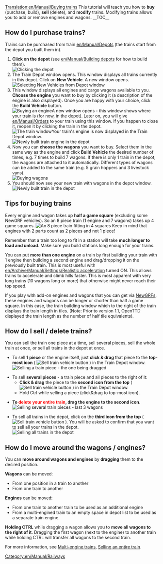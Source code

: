 [[Translation:en/Manual/Buying trains]]
{{en/Manual/Tutorial/Navigation}}
This tutorial will teach you how to '''buy''' (purchase, build), '''sell''' (delete), and '''modify''' trains. Modifying trains allows you to add or remove engines and wagons.
__TOC__ 
==How do I purchase trains?==
Trains can be purchased from train [[en/Manual/Depots]] (the trains start from the depot you built them in).
#'''Click on the depot''' (see [[en/Manual/Building depots]] for how to build them).<br/>[[File:en/Manual/BuildTrainTutorial1.png|none|frame|Clicking the depot]]
#The Train Depot window opens. This window displays all trains currently in this depot. Click on '''New Vehicle'''. A new window opens.<br/>[[File:en/Manual/BuildTrainTutorial2.png|none|frame|Selecting New Vehicles from Depot window]]
#This window displays all engines and cargo wagons available to you. '''Choose the engine''' you want to buy by clicking it (a description of the engine is also displayed). Once you are happy with your choice, click the '''Build Vehicle''' button.<br/>[[File:en/Manual/BuildTrainTutorial3.png|none|frame|Buying an engine]]A new window opens - this window shows where your train is (for now, in the depot). Later on, you will give [[en/Manual/Orders]] to your train using this window. If you happen to close it, reopen it by clicking the train in the depot.<br/>[[File:en/Manual/BuildTrainTutorial5.png|none|frame|The train window]]Your train's engine is now displayed in the Train Depot window.<br/>[[File:en/Manual/BuildTrainTutorial4.png|none|frame|Newly built train engine in the depot]]
#Now you can '''choose the wagons''' you want to buy. Select them in the same way as the engine and click '''Build Vehicle''' the desired number of times, e.g. 7 times to build 7 wagons. If there is only 1 train in the depot, the wagons are attached to it automatically. Different types of wagons can be added to the same train (e.g. 5 grain hoppers and 3 livestock vans).<br/>[[File:en/Manual/BuildTrainTutorial6.png|none|frame|Buying wagons]]
#You should now see your new train with wagons in the depot window.<br/>[[File:en/Manual/BuildTrainTutorial7.png|none|frame|Newly built train in the depot]]

==Tips for buying trains==
Every engine and wagon takes up '''half a game square''' (excluding some NewGRF vehicles). So an 8 piece train (1 engine and 7 wagons) takes up 4 game squares.
[[File:en/Manual/BuildTrainTutorial8.png|none|frame|An 8 piece train fitting in 4 squares]]
Keep in mind that engines with 2 parts count as 2 pieces and not 1 piece!

Remember that a train too long to fit in a station will take '''much longer to load and unload'''. Make sure you build stations long enough for your trains.

You can put '''more than one engine''' on a train by first building your train with 1 engine then building a second engine and drag/dropping it on the previously built train. This is most useful with [[en/Archive/Manual/Settings/Realistic acceleration]] turned ON. This allows trains to accelerate and climb hills faster. This is most apparent with very long trains (10 wagons long or more) that otherwise might never reach their top speed.

If you play with add-on engines and wagons that you can get via [[en/Manual/NewGRF|NewGRFs]], these engines and wagons can be longer or shorter than half a game square. In this case, the train building window which to the right of the train displays the train length in tiles. (Note: Prior to version 1.1, OpenTTD displayed the train length as the number of half tile equivalents).

==How do I sell / delete trains?==
You can sell the train one piece at a time, sell several pieces, sell the whole train at once, or sell all trains in the depot at once.

* To sell '''1 piece''' or the engine itself, just '''click & drag''' that piece to the '''top-most icon''' ( [[File:en/Manual/SellTrainVehicle.png|Sell train vehicle button]] ) in the Train Depot window.<br/>[[File:en/Manual/BuildTrainTutorial9.png|none|frame|Selling a train piece - the one being dragged]]

* To sell '''several pieces''' - a train piece and all pieces to the right of it:
** '''Click & drag''' the piece to the '''second icon from the top''' ( [[File:en/Manual/SellEntireTrain.png|Sell train vehicle button]] ) in the Train Depot window.
** Hold Ctrl while selling a piece (click&drag to top-most icon).

* '''To <font color='red'>delete your entire train</font>, drag the engine to the second icon.'''<br/>[[File:en/Manual/BuildTrainTutorial10.png|none|frame|Selling several train pieces - last 3 wagons]]

* To sell all trains in the depot, click on the '''third icon from the top''' ( [[File:en/Manual/SellAllTrains.png|Sell train vehicle button]] ). You will be asked to confirm that you want to sell all your trains in the depot.<br/>[[File:en/Manual/BuildTrainTutorial11.png|none|frame|Selling all trains in the depot]]

==How do I move around the wagons / engines?==

You can '''move around wagons and engines''' by '''dragging''' them to the desired position.

'''Wagons''' can be moved:
* From one position in a train to another
* From one train to another
'''Engines''' can be moved:
* From one train to another train to be used as an additional engine
* From a multi-engined train to an empty space in depot list to be used as a separate train engine.

'''Holding CTRL''' while dragging a wagon allows you to '''move all wagons to the right of it'''. Dragging the first wagon (next to the engine) to another train while holding CTRL will transfer all wagons to the second train.

For more information, see [[en/Archive/Manual/Multiheaded trains|Multi-engine trains]], [[en/Manual/Sell entire train|Selling an entire train]].

[[Category:en/Manual/Railways]]